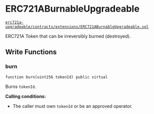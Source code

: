 # ERC721ABurnableUpgradeable

[`erc721a-upgradeable/contracts/extensions/ERC721ABurnableUpgradeable.sol`](https://github.com/chiru-labs/ERC721A-Upgradeable/blob/main/contracts/extensions/ERC721ABurnableUpgradeable.sol)

ERC721A Token that can be irreversibly burned (destroyed).

## Write Functions

### burn

```solidity
function burn(uint256 tokenId) public virtual
```

Burns `tokenId`. 

**Calling conditions:**
- The caller must own `tokenId` or be an approved operator.
